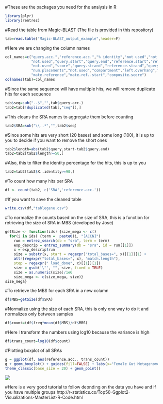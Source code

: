 #These are the packages you need for the analysis in R
```r
library(plyr)
library(rentrez)
```
#Read the table from Magic-BLAST (The file is provided in this repository)
```r
tab=read.table("Magic-BLAST_output_example",header=F)
```
#Here we are changing the column names
```r
col_names=c("query.acc.","reference.acc.","% identity","not used","not.used",
            "not.used","query.start","query.end","reference.start","reference.end","not.used",
            "not.used","score","query.strand","reference.strand","query.length","BTOP",
            "num.placements","not.used","compartment","left.overhang","right.overhang",
            "mate.reference","mate.ref..start","composite.score")
colnames(tab)=col_names
```
#Since the same sequence will have multiple hits, we will remove duplicate hits for each sequence
```r
tab$seq=sub("..$","",tab$query.acc.)
tab2=tab[!duplicated(tab[,"seq"]),]
```
#This cleans the SRA names to aggregate them before counting
```r
tab2$SRA=sub("\\..*","",tab2$seq)
```
#Since some hits are very short (20 bases) and some long (100), it is up to you to decide if you want to remove the short ones
```r
tab2$length=abs(tab2$query.start-tab2$query.end)
tab2=tab2[tab2$length>=50,]
```
#Also, this to filter the identity percentage for the hits, this is up to you
```r
tab2=tab2[tab2$X..identity>=90,]
```
#To count how many hits per SRA
```r
df <- count(tab2, c('SRA','reference.acc.'))
```
#If you want to save the cleaned table
```r
write.csv(df,"tablegene.csv")
```
#To normalize the counts based on the size of SRA, this is a function for retrieving the size of SRA in MBS (developed by Jose)
```r
getSize <- function(ids) {size_mega <- c()
  for(i in ids) {term =  paste0(i, "[ACCN]")
    run = entrez_search(db = "sra", term = term)
    exp_descrip = entrez_summary(db = "sra", id = run[[1]])
    x = exp_descrip$run
    size = substr(x, start = regexpr("total_bases=", x)[[1]][1] + 
    attr(regexpr("total_bases=", x), "match.length"),
    stop = regexpr(" load_done", x)[[1]][1])
    size = gsub('\"', "", size, fixed = TRUE)
    size = as.numeric(size)/1e6
    size_mega <- c(size_mega, size)}
size_mega}
```
#To retrieve the MBS for each SRA in a new column
```r
df$MBS=getSize(df$SRA)
```
#Normalize using the size of each SRA, this is only one way to do it and normalizes only between samples
```r
df$count=(df$freq*mean(df$MBS)/df$MBS)
```
#Here I transform the numbers using log10 because the variance is high
```r
df$trans_count=log10(df$count)
```
#Plotting boxplot of all SRAs
```r
g = ggplot(df, aes(reference.acc., trans_count))
g + geom_boxplot() + guides(fill=FALSE) + labs(x="Female Gut Metagenome",y="log10 of Beta-Glucuronidase Hits") +
theme_classic(base_size = 20) + geom_point()
```
<img src="./output_example.png">

#Here is a very good tutorial to follow depnding on the data you have and if you have multiple groups http://r-statistics.co/Top50-Ggplot2-Visualizations-MasterList-R-Code.html
